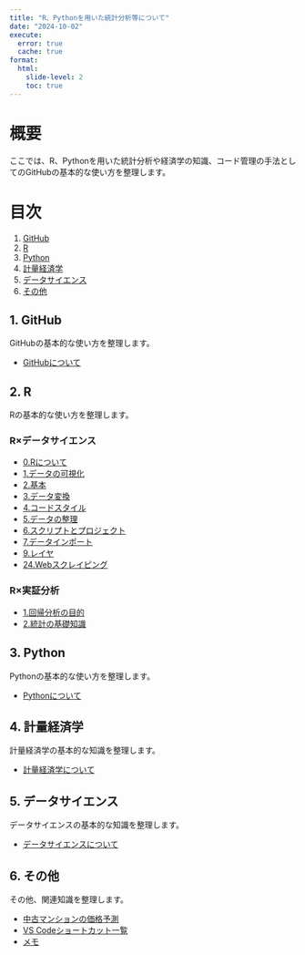 ```yaml
---
title: "R、Pythonを用いた統計分析等について"
date: "2024-10-02"
execute: 
  error: true
  cache: true
format:
  html: 
    slide-level: 2
    toc: true
---
```


# 概要

ここでは、R、Pythonを用いた統計分析や経済学の知識、コード管理の手法としてのGitHubの基本的な使い方を整理します。

# 目次

1. [GitHub](#1-github)
2. [R](#2-r)
3. [Python](#3-python)
4. [計量経済学](#4-計量経済学)
5. [データサイエンス](#5-データサイエンス)
6. [その他](#6-その他)

## 1. GitHub {#1-github}
GitHubの基本的な使い方を整理します。  

- [GitHubについて](99_git_memo.html)

## 2. R {#2-r}
Rの基本的な使い方を整理します。

### R×データサイエンス
- [0.Rについて](01_ds_00_R.html)
- [1.データの可視化](01_ds_01_データの可視化.html)
- [2.基本](01_ds_02_基本.html)
- [3.データ変換](01_ds_03_データ変換.html)
- [4.コードスタイル](01_ds_04_コードスタイル.html)
- [5.データの整理](01_ds_05_データの整理.html)
- [6.スクリプトとプロジェクト](01_ds_06_スクリプトとプロジェクト.html)
- [7.データインポート](01_ds_07_データインポート.html)
- [9.レイヤ](01_ds_09_レイヤ.html)
- [24.Webスクレイピング](01_ds_24_Webスクレイピング.html)

### R×実証分析
- [1.回帰分析の目的](02_met_01_回帰分析の目的.html)
- [2.統計の基礎知識](02_met_02_統計の基礎知識.html)

## 3. Python {#3-python}
Pythonの基本的な使い方を整理します。  

- [Pythonについて](section1.html)

## 4. 計量経済学 {#4-計量経済学}
計量経済学の基本的な知識を整理します。  

- [計量経済学について](section1.html)

## 5. データサイエンス {#5-データサイエンス}
データサイエンスの基本的な知識を整理します。  

- [データサイエンスについて](section1.html)

## 6. その他 {#6-その他}
その他、関連知識を整理します。  

- [中古マンションの価格予測](98_pp_中古マンションの価格予測.html) 
- [VS Codeショートカット一覧](99_vs_shortcut.html) 
- [メモ](99_temp_memo.html)